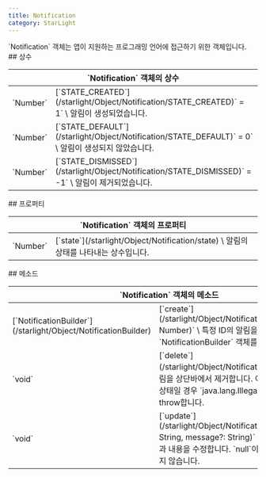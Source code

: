 ```yaml
---
title: Notification
category: StarLight
---
```


<Section>
  `Notification` 객체는 앱이 지원하는 프로그래밍 언어에 접근하기 위한 객체입니다.
</Section>
<Section>
  ## 상수

  <Table>
    <Thead>
      <Tr>
        <Th colSpan="2">`Notification` 객체의 상수</Th>
      </Tr>
    </Thead>
    <Tbody>
      <Tr>
        <Td><span>`Number`</span></Td>
        <Td>
          [`STATE_CREATED`](/starlight/Object/Notification/STATE_CREATED)` = 1` \
          알림이 생성되었습니다.
        </Td>
      </Tr>
      <Tr>
        <Td><span>`Number`</span></Td>
        <Td>
          [`STATE_DEFAULT`](/starlight/Object/Notification/STATE_DEFAULT)` = 0` \
          알림이 생성되지 않았습니다.
        </Td>
      </Tr>
      <Tr>
        <Td><span>`Number`</span></Td>
        <Td>
          [`STATE_DISMISSED`](/starlight/Object/Notification/STATE_DISMISSED)` = -1` \
          알림이 제거되었습니다.
        </Td>
      </Tr>
    </Tbody>
  </Table>
</Section>
<Section>
  ## 프로퍼티

  <Table>
    <Thead>
      <Tr>
        <Th colSpan="2">`Notification` 객체의 프로퍼티</Th>
      </Tr>
    </Thead>
    <Tbody>
      <Tr>
        <Td><span>`Number`</span></Td>
        <Td>
          [`state`](/starlight/Object/Notification/state) \
          알림의 상태를 나타내는 상수입니다.
        </Td>
      </Tr>
    </Tbody>
  </Table>
</Section>
<Section>
  ## 메소드

  <Table>
    <Thead>
      <Tr>
        <Th colSpan="2">`Notification` 객체의 메소드</Th>
      </Tr>
    </Thead>
    <Tbody>
      <Tr>
        <Td><span>[`NotificationBuilder`](/starlight/Object/NotificationBuilder)</span></Td>
        <Td>
          [`create`](/starlight/Object/Notification/create)`(id: Number)` \
          특정 ID의 알림을 생성하는 `NotificationBuilder` 객체를 반환합니다.
        </Td>
      </Tr>
      <Tr>
        <Td><span>`void`</span></Td>
        <Td>
          [`delete`](/starlight/Object/Notification/delete)`()` \
          알림을 상단바에서 제거합니다. 이미 알림이 제거된 상태일 경우 `java.lang.IllegalStateException`을 throw합니다.
        </Td>
      </Tr>
      <Tr>
        <Td><span>`void`</span></Td>
        <Td>
          [`update`](/starlight/Object/Notification/update)`(title?: String, message?: String)` \
          생성된 알림의 제목과 내용을 수정합니다. `null`이 제공된 값은 수정하지 않습니다.
        </Td>
      </Tr>
    </Tbody>
  </Table>
</Section>